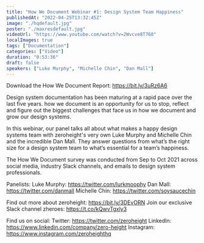 ```yaml
---
title: "How We Document Webinar #1: Design System Team Happiness"
publishedAt: "2022-04-25T13:32:45Z"
image: "./hqdefault.jpg"
poster: "./maxresdefault.jpg"
videoUrl: "https://www.youtube.com/watch?v=2Wvcve8T760"
localImages: true
tags: ["Documentation"]
categories: ["Video"]
duration: "0:53:36"
draft: false
speakers: ["Luke Murphy", "Michelle Chin", "Dan Mall"]
---
```


Download the How We Document Report: https://bit.ly/3uRz6A6

Design system documentation has been maturing at a rapid pace over the last five years. how we document is an opportunity for us to stop, reflect and figure out the biggest challenges that face us in how we document and grow our design systems.

In this webinar, our panel talks all about what makes a happy design systems team with zeroheight's very own Luke Murphy and Michelle Chin and the incredible Dan Mall. They answer questions from what’s the right size for a design system team to what’s essential for a team’s happiness.

The How We Document survey was conducted from Sep to Oct 2021 across social media, industry Slack channels, and emails to design system professionals.

Panelists:
Luke Murphy: https://twitter.com/lurkmoophy
Dan Mall: https://twitter.com/danmall
Michelle Chin: https://twitter.com/soysaucechin

Find out more about zeroheight: https://bit.ly/3DEvORN
Join our exclusive Slack channel zheroes: https://t.co/kQwvTgxly3

Find us on social:
Twitter: https://twitter.com/zeroheight
LinkedIn: https://www.linkedin.com/company/zero-height
Instagram: https://www.instagram.com/zeroheighthq
